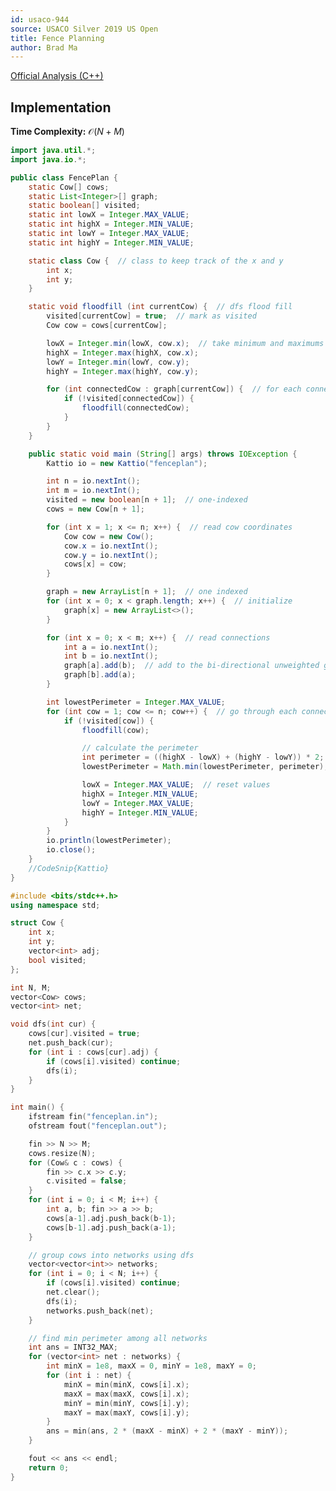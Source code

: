 ```yaml
---
id: usaco-944
source: USACO Silver 2019 US Open
title: Fence Planning
author: Brad Ma
---
```


[Official Analysis (C++)](http://www.usaco.org/current/data/sol_fenceplan_silver_open19.html)

## Implementation
**Time Complexity:** $\mathcal{O}(N + M)$

<LanguageSection>
  
<JavaSection>

```java
import java.util.*;
import java.io.*;

public class FencePlan {
	static Cow[] cows;
	static List<Integer>[] graph;
	static boolean[] visited;
	static int lowX = Integer.MAX_VALUE;
	static int highX = Integer.MIN_VALUE;
	static int lowY = Integer.MAX_VALUE;
	static int highY = Integer.MIN_VALUE;

	static class Cow {  // class to keep track of the x and y
		int x;
		int y;
	}

	static void floodfill (int currentCow) {  // dfs flood fill
		visited[currentCow] = true;  // mark as visited
		Cow cow = cows[currentCow];

		lowX = Integer.min(lowX, cow.x);  // take minimum and maximums
		highX = Integer.max(highX, cow.x);
		lowY = Integer.min(lowY, cow.y);
		highY = Integer.max(highY, cow.y);

		for (int connectedCow : graph[currentCow]) {  // for each connected cow
			if (!visited[connectedCow]) {
				floodfill(connectedCow);
			}
		}
	}

	public static void main (String[] args) throws IOException {
		Kattio io = new Kattio("fenceplan");

		int n = io.nextInt();
		int m = io.nextInt();
		visited = new boolean[n + 1];  // one-indexed
		cows = new Cow[n + 1];

		for (int x = 1; x <= n; x++) {  // read cow coordinates
			Cow cow = new Cow();
			cow.x = io.nextInt();
			cow.y = io.nextInt();
			cows[x] = cow;
		}

		graph = new ArrayList[n + 1];  // one indexed
		for (int x = 0; x < graph.length; x++) {  // initialize
			graph[x] = new ArrayList<>();
		}

		for (int x = 0; x < m; x++) {  // read connections
			int a = io.nextInt();
			int b = io.nextInt();
			graph[a].add(b);  // add to the bi-directional unweighted graph
			graph[b].add(a);
		}

		int lowestPerimeter = Integer.MAX_VALUE;
		for (int cow = 1; cow <= n; cow++) {  // go through each connected component
			if (!visited[cow]) {
				floodfill(cow);

				// calculate the perimeter
				int perimeter = ((highX - lowX) + (highY - lowY)) * 2; 
				lowestPerimeter = Math.min(lowestPerimeter, perimeter);  // track lowest

				lowX = Integer.MAX_VALUE;  // reset values
				highX = Integer.MIN_VALUE;
				lowY = Integer.MAX_VALUE;
				highY = Integer.MIN_VALUE;
			}
		}
		io.println(lowestPerimeter);
		io.close();
	}
	//CodeSnip{Kattio}
}
```
  
</JavaSection>
  
</LanguageSection>

<LanguageSection>
	
<CPPSection>
	
```cpp
#include <bits/stdc++.h>
using namespace std;

struct Cow {
    int x;
    int y;
    vector<int> adj;
    bool visited;
};

int N, M;
vector<Cow> cows;
vector<int> net;

void dfs(int cur) {
    cows[cur].visited = true;
    net.push_back(cur);
    for (int i : cows[cur].adj) {
        if (cows[i].visited) continue;
        dfs(i);
    }
}

int main() {
    ifstream fin("fenceplan.in");
    ofstream fout("fenceplan.out");

    fin >> N >> M;
    cows.resize(N);
    for (Cow& c : cows) {
    	fin >> c.x >> c.y;
    	c.visited = false;
    }
    for (int i = 0; i < M; i++) {
        int a, b; fin >> a >> b;
        cows[a-1].adj.push_back(b-1);
        cows[b-1].adj.push_back(a-1);
    }

    // group cows into networks using dfs
    vector<vector<int>> networks;
    for (int i = 0; i < N; i++) {
        if (cows[i].visited) continue;
        net.clear();
        dfs(i);
        networks.push_back(net);
    }

    // find min perimeter among all networks
    int ans = INT32_MAX;
    for (vector<int> net : networks) {
        int minX = 1e8, maxX = 0, minY = 1e8, maxY = 0;
        for (int i : net) {
            minX = min(minX, cows[i].x);
            maxX = max(maxX, cows[i].x);
            minY = min(minY, cows[i].y);
            maxY = max(maxY, cows[i].y);
        }
        ans = min(ans, 2 * (maxX - minX) + 2 * (maxY - minY));
    }

    fout << ans << endl;
    return 0;
}
```

</CPPSection>

</LanguageSection>
